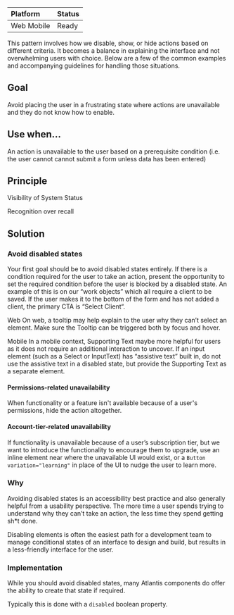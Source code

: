 
<Meta title="Patterns/Disabled states" />

| **Platform**                                                     | **Status**                                     |
| :--------------------------------------------------------------- | :--------------------------------------------- |
| <InlineLabel>Web</InlineLabel> <InlineLabel>Mobile</InlineLabel> | <InlineLabel color="green">Ready</InlineLabel> |

This pattern involves how we disable, show, or hide actions based on different
criteria. It becomes a balance in explaining the interface and not overwhelming
users with choice. Below are a few of the common examples and accompanying
guidelines for handling those situations.

<Figma url="https://www.figma.com/design/HXWXusJPZLmaJNGlKEpiyhXW/Product%2FBase?m=auto&node-id=21011-642&t=SHOjoSApnGE6QQeB-1" />

## Goal

Avoid placing the user in a frustrating state where actions are unavailable and
they do not know how to enable.

## Use when…

An action is unavailable to the user based on a prerequisite condition (i.e. the
user cannot cannot submit a form unless data has been entered)

## Principle

Visibility of System Status

Recognition over recall

## Solution

### Avoid disabled states

Your first goal should be to avoid disabled states entirely. If there is a
condition required for the user to take an action, present the opportunity to
set the required condition before the user is blocked by a disabled state. An
example of this is on our “work objects” which all require a client to be saved.
If the user makes it to the bottom of the form and has not added a client, the
primary CTA is “Select Client“.

<Figma url="https://www.figma.com/design/HXWXusJPZLmaJNGlKEpiyhXW/Product%2FBase?m=auto&node-id=21013-643&t=SHOjoSApnGE6QQeB-1" />

Web On web, a tooltip may help explain to the user why they can’t select an
element. Make sure the Tooltip can be triggered both by focus and hover.

Mobile In a mobile context, Supporting Text maybe more helpful for users as it
does not require an additional interaction to uncover. If an input element (such
as a Select or InputText) has “assistive text” built in, do not use the
assistive text in a disabled state, but provide the Supporting Text as a
separate element.

#### Permissions-related unavailability

When functionality or a feature isn't available because of a user's permissions,
hide the action altogether.

#### Account-tier-related unavailability

If functionality is unavailable because of a user’s subscription tier, but we
want to introduce the functionality to encourage them to upgrade, use an inline
element near where the unavailable UI would exist, or a
`Button variation="learning"` in place of the UI to nudge the user to learn
more.

### Why

Avoiding disabled states is an accessibility best practice and also generally
helpful from a usability perspective. The more time a user spends trying to
understand why they can’t take an action, the less time they spend getting sh\*t
done.

Disabling elements is often the easiest path for a development team to manage
conditional states of an interface to design and build, but results in a
less-friendly interface for the user.

### Implementation

While you should avoid disabled states, many Atlantis components do offer the
ability to create that state if required.

Typically this is done with a `disabled` boolean property.
